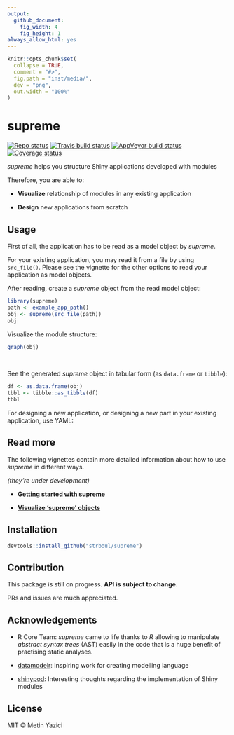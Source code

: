 ```yaml
---
output:
  github_document:
    fig_width: 4
    fig_height: 1
always_allow_html: yes
---
```


<!-- README.md is generated from README.Rmd. Please edit that file -->

```r
knitr::opts_chunk$set(
  collapse = TRUE,
  comment = "#>",
  fig.path = "inst/media/",
  dev = "png",
  out.width = "100%"
)
```

# supreme

[![Repo status](https://www.repostatus.org/badges/latest/wip.svg)](https://github.com/strboul/supreme) [![Travis build status](https://travis-ci.org/strboul/supreme.svg?branch=master)](https://travis-ci.org/strboul/supreme) [![AppVeyor build status](https://ci.appveyor.com/api/projects/status/github/strboul/supreme?branch=master&svg=true)](https://ci.appveyor.com/project/strboul/supreme) [![Coverage status](https://codecov.io/gh/strboul/supreme/branch/master/graph/badge.svg)](https://codecov.io/github/strboul/supreme?branch=master)

*supreme* helps you structure Shiny applications developed with modules

Therefore, you are able to:

+ **Visualize** relationship of modules in any existing application

+ **Design** new applications from scratch

## Usage

First of all, the application has to be read as a model object by *supreme*.

For your existing application, you may read it from a file by using `src_file()`. Please see the vignette for the other options to read your application as model objects.

After reading, create a *supreme* object from the read model object:

```r
library(supreme)
path <- example_app_path()
obj <- supreme(src_file(path))
obj
```

Visualize the module structure:

```r
graph(obj)
```

<br>

See the generated *supreme* object in tabular form (as `data.frame` or `tibble`):

```r
df <- as.data.frame(obj)
tbbl <- tibble::as_tibble(df)
tbbl
```

For designing a new application, or designing a new part in your existing
application, use YAML:

## Read more

The following vignettes contain more detailed information about how to use *supreme*
in different ways.

*(they're under development)*

+ [**Getting started with supreme**](https://strboul.github.io/supreme/articles/getting-started.html)

+ [**Visualize 'supreme' objects**](https://strboul.github.io/supreme/articles/visualize-supreme-objects.html)

## Installation

```r
devtools::install_github("strboul/supreme")
```

## Contribution

This package is still on progress. **API is subject to change.**

PRs and issues are much appreciated.

## Acknowledgements

+ R Core Team: *supreme* came to life thanks to *R* allowing to manipulate *abstract
syntax trees* (AST) easily in the code that is a huge benefit of practising static
analyses.

+ [datamodelr](https://github.com/bergant/datamodelr): Inspiring work for
  creating modelling language

+ [shinypod](https://github.com/ijlyttle/shinypod): Interesting thoughts regarding
  the implementation of Shiny modules

## License

MIT © Metin Yazici


